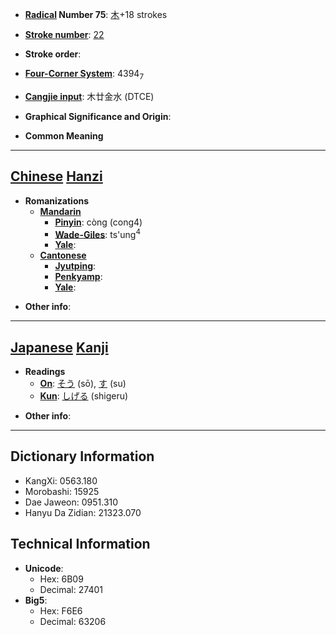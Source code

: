 * '''[[Wiktionary:Chinese radical index| Radical]] Number 75''': [[Wiktionary:Chinese radical index 木|木]]+18 strokes

* '''[[Wiktionary:Chinese total strokes index|Stroke number]]''': [[Wiktionary:Chinese total strokes index 22|22]]

* '''Stroke order''': 

* '''[[Wiktionary:Chinese four corner index|Four-Corner System]]''': 4394<sub>7</sub>

* '''[[Wiktionary:Chinese Cangjie index|Cangjie input]]''': 木廿金水 (DTCE)

* '''Graphical Significance and Origin''': 

* '''Common Meaning'''

----

== [[Chinese]] [[Hanzi]] ==

* '''Romanizations'''
** '''[[Mandarin]]'''
*** '''[[Pinyin]]''': còng (cong4)
*** '''[[Wade-Giles]]''': ts'ung<sup>4</sup>
*** '''[[Yale]]''': 
** '''[[Cantonese]]'''
*** '''[[Jyutping]]''':
*** '''[[Penkyamp]]''': 
*** '''[[Yale]]''': 

* '''Other info''': 

----

== [[Japanese]] [[Kanji]] ==

* '''Readings'''
** '''[[On]]''': [[そう]] (sō), [[す]] (su)
** '''[[Kun]]''': [[しげる]] (shigeru)

* '''Other info''':  

----

== Dictionary Information ==

* KangXi: 0563.180
* Morobashi: 15925
* Dae Jaweon: 0951.310
* Hanyu Da Zidian: 21323.070

== Technical Information ==

* '''Unicode''':
** Hex: 6B09
** Decimal: 27401
* '''Big5''':
** Hex: F6E6
** Decimal: 63206